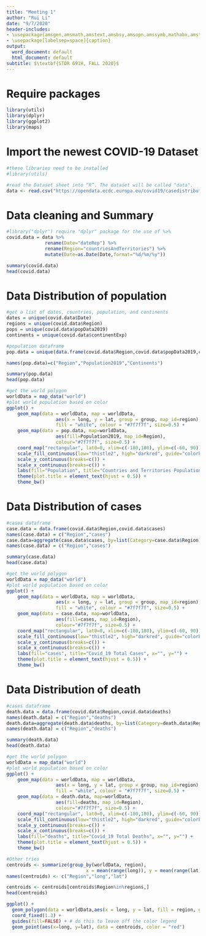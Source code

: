 ```yaml
---
title: "Meeting 1"
author: "Rui Li"
date: "9/7/2020"
header-includes:
- \usepackage{amsgen,amsmath,amstext,amsbsy,amsopn,amssymb,mathabx,amsthm,bm,bbm}
- \usepackage[labelsep=space]{caption}
output:
  word_document: default
  html_document: default
subtitle: $\textbf{STOR 691H, FALL 2020}$
---
```

# Require packages
```r
library(utils)
library(dplyr)
library(ggplot2)
library(maps)
```
# Import the newest COVID-19 Dataset 
```r
#these libraries need to be installed
#library(utils)

#read the Dataset sheet into “R”. The dataset will be called "data".
data <- read.csv("https://opendata.ecdc.europa.eu/covid19/casedistribution/csv", na.strings = "", fileEncoding = "UTF-8-BOM")
```

# Data cleaning and Summary
```r
#library("dplyr") require "dplyr" package for the use of %>%
covid.data = data %>%
              rename(Date="dateRep") %>%
              rename(Region="countriesAndTerritories") %>%
              mutate(Date=as.Date(Date,format="%d/%m/%y"))

summary(covid.data)
head(covid.data)
```

# Data Distribution of population
```r
#get a list of dates, countries, population, and continents
dates = unique(covid.data$Date)
regions = unique(covid.data$Region)
pops = unique(covid.data$popData2019)
continents = unique(covid.data$continentExp)

#population dataframe
pop.data = unique(data.frame(covid.data$Region,covid.data$popData2019,covid.data$continentExp))

names(pop.data)=c("Region","Population2019","Continents")

summary(pop.data)
head(pop.data)

#get the world polygon
worldData = map_data("world")
#plot world population based on color
ggplot() +
    geom_map(data = worldData, map = worldData,
                  aes(x = long, y = lat, group = group, map_id=region),
                  fill = "white", colour = "#7f7f7f", size=0.5) + 
    geom_map(data = pop.data, map=worldData,
                  aes(fill=Population2019, map_id=Region),
                  colour="#7f7f7f", size=0.5) +
    coord_map("rectangular", lat0=0, xlim=c(-180,180), ylim=c(-60, 90)) +
    scale_fill_continuous(low="thistle2", high="darkred", guide="colorbar") +
    scale_y_continuous(breaks=c()) +
    scale_x_continuous(breaks=c()) +
    labs(fill="Population", title="Countries and Territories Population in 2019", x="", y="") +
    theme(plot.title = element_text(hjust = 0.5)) +
    theme_bw()
```

# Data Distribution of cases
```r
#cases dataframe
case.data = data.frame(covid.data$Region,covid.data$cases) 
names(case.data) = c("Region","cases") 
case.data=aggregate(case.data$cases, by=list(Category=case.data$Region), FUN=sum)
names(case.data) = c("Region","cases")

summary(case.data)
head(case.data)

#get the world polygon
worldData = map_data("world")
#plot world population based on color
ggplot() +
    geom_map(data = worldData, map = worldData,
                  aes(x = long, y = lat, group = group, map_id=region),
                  fill = "white", colour = "#7f7f7f", size=0.5) + 
    geom_map(data = case.data, map=worldData,
                  aes(fill=cases, map_id=Region),
                  colour="#7f7f7f", size=0.5) +
    coord_map("rectangular", lat0=0, xlim=c(-180,180), ylim=c(-60, 90)) +
    scale_fill_continuous(low="thistle2", high="darkred", guide="colorbar") +
    scale_y_continuous(breaks=c()) +
    scale_x_continuous(breaks=c()) +
    labs(fill="cases", title="Covid_19 Total Cases", x="", y="") +
    theme(plot.title = element_text(hjust = 0.5)) +
    theme_bw()
```

# Data Distribution of death
```r
#cases dataframe
death.data = data.frame(covid.data$Region,covid.data$deaths) 
names(death.data) = c("Region","deaths") 
death.data=aggregate(death.data$deaths, by=list(Category=death.data$Region), FUN=sum)
names(death.data) = c("Region","deaths")

summary(death.data)
head(death.data)

#get the world polygon
worldData = map_data("world")
#plot world population based on color
ggplot() +
    geom_map(data = worldData, map = worldData,
                  aes(x = long, y = lat, group = group, map_id=region),
                  fill = "white", colour = "#7f7f7f", size=0.5) + 
    geom_map(data = death.data, map=worldData,
                  aes(fill=deaths, map_id=Region),
                  colour="#7f7f7f", size=0.5) +
    coord_map("rectangular", lat0=0, xlim=c(-180,180), ylim=c(-60, 90)) +
    scale_fill_continuous(low="thistle2", high="darkred", guide="colorbar") +
    scale_y_continuous(breaks=c()) +
    scale_x_continuous(breaks=c()) +
    labs(fill="deaths", title="Covid_19 Total Deaths", x="", y="") +
    theme(plot.title = element_text(hjust = 0.5)) +
    theme_bw()
```

```r
#Other tries
centroids <- summarize(group_by(worldData, region),
                             x = mean(range(long)), y = mean(range(lat)))
names(centroids) <- c("Region","long","lat")

centroids <- centroids[centroids$Region%in%regions,]
head(centroids)

ggplot() + 
  geom_polygon(data = worldData,aes(x = long, y = lat, fill = region, group = group), color = "white") +  
  coord_fixed(1.3) +
  guides(fill=FALSE) + # do this to leave off the color legend
  geom_point(aes(x=long, y=lat), data = centroids, color = "red")
```

